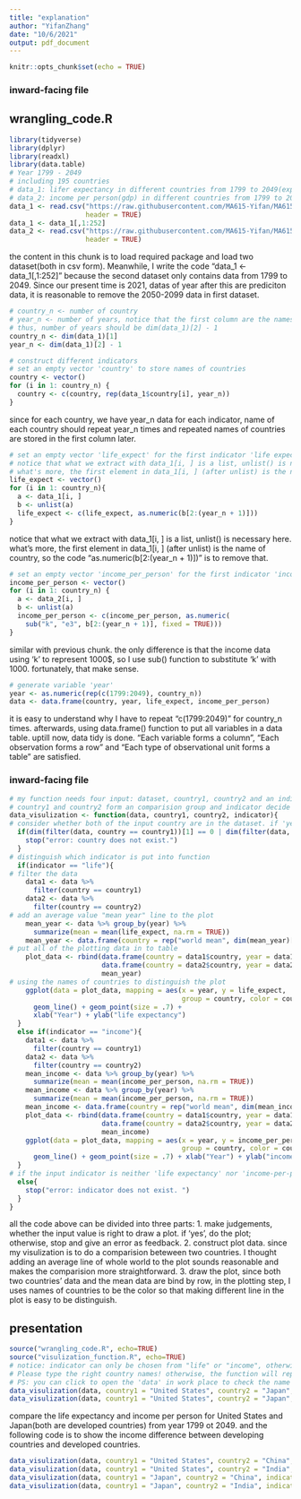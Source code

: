 ```yaml
---
title: "explanation"
author: "YifanZhang"
date: "10/6/2021"
output: pdf_document
---
```


```r
knitr::opts_chunk$set(echo = TRUE)
```

### inward-facing file

## wrangling_code.R
```r
library(tidyverse)
library(dplyr)
library(readxl)
library(data.table)
# Year 1799 - 2049
# including 195 countries
# data_1: lifer expectancy in different countries from 1799 to 2049(expected)
# data_2: income per person(gdp) in different countries from 1799 to 2049(expected)
data_1 <- read.csv("https://raw.githubusercontent.com/MA615-Yifan/MA615_hw2/main/life_expectancy_years.csv",
                   header = TRUE)
data_1 <- data_1[,1:252]
data_2 <- read.csv("https://raw.githubusercontent.com/MA615-Yifan/MA615_hw2/main/income_per_person_gdppercapita_ppp_inflation_adjusted.csv",
                   header = TRUE)
```
the content in this chunk is to load required package and load two dataset(both in csv form).
Meanwhile, I write the code "data_1 <- data_1[,1:252]" because the second dataset only contains data from 1799 to 2049. Since our present time is 2021, datas of year after this are prediciton data, it is reasonable to remove the 2050-2099 data in first dataset. 


```r
# country_n <- number of country
# year_n <- number of years, notice that the first column are the names of the country
# thus, number of years should be dim(data_1)[2] - 1
country_n <- dim(data_1)[1]
year_n <- dim(data_1)[2] - 1

# construct different indicators
# set an empty vector 'country' to store names of countries
country <- vector()
for (i in 1: country_n) {
  country <- c(country, rep(data_1$country[i], year_n))
}
```
since for each country, we have year_n data for each indicator, name of each country should repeat year_n times
and repeated names of countries are stored in the first column later.


```r
# set an empty vector 'life_expect' for the first indicator 'life expectancy'
# notice that what we extract with data_1[i, ] is a list, unlist() is necessary here
# what's more, the first element in data_1[i, ] (after unlist) is the name of 
life_expect <- vector()
for (i in 1: country_n){
  a <- data_1[i, ]
  b <- unlist(a)
  life_expect <- c(life_expect, as.numeric(b[2:(year_n + 1)]))
}
```
notice that what we extract with data_1[i, ] is a list, unlist() is necessary here. what's more, the first element in data_1[i, ] (after unlist) is the name of country, so the code "as.numeric(b[2:(year_n + 1)])" is to remove that. 


```r
# set an empty vector 'income_per_person' for the first indicator 'income_per_person'
income_per_person <- vector()
for (i in 1: country_n) {
  a <- data_2[i, ]
  b <- unlist(a)
  income_per_person <- c(income_per_person, as.numeric(
    sub("k", "e3", b[2:(year_n + 1)], fixed = TRUE)))
}
```
similar with previous chunk. the only difference is that the income data using 'k' to represent 1000$, so I use sub() function to substitute 'k' with 1000. fortunately, that make sense.


```r
# generate variable 'year'
year <- as.numeric(rep(c(1799:2049), country_n))
data <- data.frame(country, year, life_expect, income_per_person)
```
it is easy to understand why I have to repeat "c(1799:2049)" for country_n times. afterwards, using data.frame() function to put all variables in a data table. uptill now, data tidy is done. "Each variable forms a column", "Each observation forms a row" and "Each type of observational unit forms a table" are satisfied. 


### inward-facing file
```r
# my function needs four input: dataset, country1, country2 and an indicator
# country1 and country2 form an comparision group and indicator decide what to plot.
data_visulization <- function(data, country1, country2, indicator){
# consider whether both of the input country are in the dataset. if 'yes' continue, otherwise, stop function and send error"country does not exist"
  if(dim(filter(data, country == country1))[1] == 0 | dim(filter(data, country == country2))[1] == 0){
    stop("error: country does not exist.")
  }
# distinguish which indicator is put into function
  if(indicator == "life"){
# filter the data
    data1 <- data %>%
      filter(country == country1)
    data2 <- data %>%
      filter(country == country2)
# add an average value "mean year" line to the plot
    mean_year <- data %>% group_by(year) %>%
      summarize(mean = mean(life_expect, na.rm = TRUE))
    mean_year <- data.frame(country = rep("world mean", dim(mean_year)[1]), year = mean_year$year, life_expect = mean_year$mean)
# put all of the plotting data in to table 
    plot_data <- rbind(data.frame(country = data1$country, year = data1$year, life_expect = data1$life_expect),
                       data.frame(country = data2$country, year = data2$year, life_expect = data2$life_expect),
                       mean_year)
# using the names of countries to distinguish the plot
    ggplot(data = plot_data, mapping = aes(x = year, y = life_expect, 
                                           group = country, color = country, shape = country), xlim = c(1799, 2049)) +
      geom_line() + geom_point(size = .7) + 
      xlab("Year") + ylab("life expectancy")
  } 
  else if(indicator == "income"){
    data1 <- data %>%
      filter(country == country1)
    data2 <- data %>%
      filter(country == country2)
    mean_income <- data %>% group_by(year) %>%
      summarize(mean = mean(income_per_person, na.rm = TRUE))
    mean_income <- data %>% group_by(year) %>%
      summarize(mean = mean(income_per_person, na.rm = TRUE))
    mean_income <- data.frame(country = rep("world mean", dim(mean_income)[1]), year = mean_income$year, income_per_person = mean_income$mean)
    plot_data <- rbind(data.frame(country = data1$country, year = data1$year, income_per_person = data1$income_per_person),
                       data.frame(country = data2$country, year = data2$year, income_per_person = data2$income_per_person),
                       mean_income)
    ggplot(data = plot_data, mapping = aes(x = year, y = income_per_person, 
                                           group = country, color = country, shape = country), xlim = c(1799, 2049)) + 
      geom_line() + geom_point(size = .7) + xlab("Year") + ylab("income per person($)")
  } 
# if the input indicator is neither 'life expectancy' nor 'income-per-person', stop function and send error "indicator does not exist."
  else{
    stop("error: indicator does not exist. ")
  }
}
```
all the code above can be divided into three parts:
1. make judgements, whether the input value is right to draw a plot. if 'yes', do the plot; otherwise, stop and give an error as feedback.
2. construct plot data. since my visulization is to do a comparision beteween two countries. I thought adding an average line of whole world to the plot sounds reasonable and makes the comparision more straightforward. 
3. draw the plot, since both two countries' data and the mean data are bind by row, in the plotting step, I uses names of countries to be the color so that making different line in the plot is easy to be distinguish. 


## presentation

```r
source("wrangling_code.R", echo=TRUE)
source("visulization_function.R", echo=TRUE)
# notice: indicator can only be chosen from "life" or "income", otherwise, report error. 
# Please type the right country names! otherwise, the function will report error. 
# PS: you can click to open the 'data' in work place to check the name of country
data_visulization(data, country1 = "United States", country2 = "Japan", indicator = "life")
data_visulization(data, country1 = "United States", country2 = "Japan", indicator = "income")
```
compare the life expectancy and income per person for United States and Japan(both are developed countries) from year 1799 ot 2049. and the following code is to show the income difference between developing countries and developed countries.

```r
data_visulization(data, country1 = "United States", country2 = "China", indicator = "income")
data_visulization(data, country1 = "United States", country2 = "India", indicator = "income")
data_visulization(data, country1 = "Japan", country2 = "China", indicator = "income")
data_visulization(data, country1 = "Japan", country2 = "India", indicator = "income")
```






